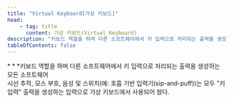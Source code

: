 ```yaml
---
title: "Virtual Keyboard[가상 키보드]"
head:
    - tag: title
      content: 가상 키보드(Virtual Keyboard)
description: "키보드 역할을 하며 다른 소프트웨어에서 키 입력으로 처리되는 출력을 생성하는 모든 소프트웨어"
tableOfContents: false
---
```


<Badge text="WCAG2ICT" variant="note" size="large" />
* * *키보드 역할을 하며 다른 소프트웨어에서 키 입력으로 처리되는 출력을 생성하는 모든 소프트웨어

<Aside title="참고">
시선 추적, 모스 부호, 음성 및 스위치(예: 호흡 기반 입력기(<span lang="en">sip-and-puff</span>))는 모두 "키 입력" 출력을 생성하는 입력으로 가상 키보드에서 사용되어 왔다.
</Aside>
